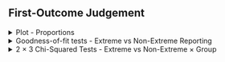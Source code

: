 ## First-Outcome Judgement

<!-- Plot -->

<details>
  <summary>
  Plot - Proportions
  </summary>
  
<br>
  
```r
source('r-scripts/exp-1b/fo-recall/fo_recall_filter.R')
source('r-scripts/exp-1b/fo-recall/fo_recall_plots.R')

include_graphics(
  file.path(main_dir,"plots/exp-1b/fo-recall/plt_fo_prop.png")
)
```

Note: 

- Proportions are taken within group and context (High/Low). E.g., All three bars in the top left facet sum to 1, all three bars in the top middle facet sum to 1, and so on.

- Since non-numeric responses were permissible by the experiment's program, data was filtered to remove all non-numeric inputs. If a participant's inputs had a cumulative sum less than 20 or greater than 300, their results were removed.  In total, `r nrow(nr)` participants met this criteria.

<br>

</details>

<details>
  <summary>
    Goodness-of-fit tests - Extreme vs Non-Extreme Reporting
  </summary>
  
```r
source('r-scripts/exp-1b/fo-recall/chisq_fo_recall_analysis.R')

chi <- round(c(gf_high_test$statistic, gf_low_test$statistic), 3)
df <- round(c(gf_high_test$parameter, gf_low_test$parameter), 3)
p <- round(c(gf_high_test$p.value, gf_low_test$p.value), 3)
```

<br>

<h4> High Value Result </h4>

$\chi^2(`r df[1]`) = `r chi[1]`, p < 0.001$

<br>

<h4> Low Value Result </h4>  

$\chi^2(`r df[2]`) = `r chi[2]`, p < 0.001$

<br>

</details>  

<details>
  <summary>
    2 $\times$ 3 Chi-Squared Tests - Extreme vs Non-Extreme $\times$ Group
  </summary>

```r
source('r-scripts/exp-1b/fo-recall/chisq_fo_recall_analysis.R')

chi <- round(c(fo_high_test$statistic, fo_low_test$statistic), 2)
df <- round(c(fo_high_test$parameter, fo_low_test$parameter), 2)
p <- round(c(fo_high_test$p.value, fo_low_test$p.value), 3)
v <- round(c(fo_high_eff, fo_low_eff), 2)
```

<h4> High Value Results </h4>

```r
kable(fo_high_tab, 'html', caption = 'High Value Contingency Table') %>%
  kable_classic(full_width = F, position = "left", html_font = "Arial")
```

<br>

$\chi^2(`r df[1]`) = `r chi[1]`, p = `r p[1]`, \varphi_c = `r v[1]`$

- Recalling the extreme value is dependent on condition.


```r
kable(std_res_high, 'html', caption = 'Standardized Residuals', digits = 2) %>%
  kable_classic(full_width = F, position = "float_left", html_font = "Arial")

kable(p_high, 'html', caption = 'p-values', digits = 3) %>%
  kable_classic(full_width = F, position = "float_left", html_font = "Arial")
```

<br>
<br>
<br>
<br>
<br>
<br>
<br>

The *BEST 80-20* and *BEST 20-80* conditions both differ significantly from the expected value. The *BEST 80-20* condition tends to recall the extreme value, whereas *BEST 20-80* does not.

- BEST 80-20: $z = `r round(std_res_high[5], 2)`, p = `r round(p_high[5], 3)`$

- BEST 20-80: $z = `r round(std_res_high[6], 2)`, p = `r round(p_high[6], 3)`$

<br>


<h4> Low Value Results </h4>

```r
kable(fo_low_tab, 'html', caption = 'Low Value Contingency Table') %>%
  kable_classic(full_width = F, position = "left", html_font = "Arial")
```

<br>

$\chi^2(`r df[2]`) = `r chi[2]`, p = `r p[2]`, \varphi_c = `r v[2]`$

- Cannot rule out that recalling the extreme value is independent of group.


```r
kable(std_res_low, 'html', caption = 'Standardized Residuals', digits = 3) %>%
  kable_classic(full_width = F, position = "float_left", html_font = "Arial")

kable(p_low, 'html', caption = 'p-values', digits = 3) %>%
  kable_classic(full_width = F, position = "float_left", html_font = "Arial")
```

<br>
<br>
<br>
<br>
<br>
<br>
<br>

- None of the three conditions differ significantly from the expected value.

<br>

<h4>Post-Hoc Pairwise Fisher-Exact Tests</h4>

```r
kable(fish_tests, 'html', digits = 4) %>%
  kable_classic(full_width = F, position = "left", html_font = "Arial")
```

<br>

- Recalling the extreme value was found to be dependent on condition ($p = `r round(fish_tests$p_value_adj[3], 3)`$) only when high value options in the BEST 80-20 and BEST 20-80 conditions are considered (Row 3 in the table). Everything else fails to reach significance.  

<br>

Note:

- In the contingency tables, 'Yes' indicates the extreme value was recalled, 'No' indicates that it was not.

- Only recalled outcomes that matched the programmed values were included. i.e., if they saw the *High Value Risky Door*, 80 was logged as "Yes" and 40 was logged as "No." If they saw the *Low Value Risky Door*, 0 was logged as "Yes", 40 was logged as "No". Participants who responded with any "other" values were removed from the analysis. Only Risky doors were evaluated. 

- In total, removing "other" responses resulted `r n_other` participants being excluded from these analyses leaving a final N = `r n_fo`.

- $\varphi_c$ is Cramér’s V, a measure of association for two nominal variables (i.e., an effect size of sorts). It can take a value between 0 and 1, with 0 indicating no association (i.e., full independence). 

- A post-hoc analysis on each $\chi^2$ test was conducted by evaluating the standardized residuals from the chi-square analysis because it seemed the most  natural approach. However, pairwise Fisher Exact tests across the three conditions were also run and is what was reported in the manuscript. The `p_value_adj` column shows corrected p-values using the Holm-Bonferroni method.

<br>

</details>